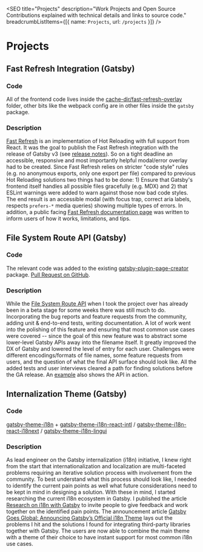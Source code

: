 
<SEO
  title="Projects"
  description="Work Projects and Open Source Contributions explained with technical details and links to source code."
  breadcrumbListItems={[{ name: `Projects`, url: `/projects` }]}
/>


# Projects

## Fast Refresh Integration (Gatsby)

### Code

All of the frontend code lives inside the [cache-dir/fast-refresh-overlay](https://github.com/gatsbyjs/gatsby/tree/d430823842800745107a441d2f6a6029d6b6c1d7/packages/gatsby/cache-dir/fast-refresh-overlay) folder, other bits like the webpack config are in other files inside the `gatsby` package.

### Description

[Fast Refresh](https://www.npmjs.com/package/react-refresh) is an implementation of Hot Reloading with full support from React. It was the goal to publish the Fast Refresh integration with the release of Gatsby v3 (see [release notes](https://www.gatsbyjs.com/docs/reference/release-notes/v3.0/#fast-refresh)). So on a tight deadline an accessible, responsive and most importantly helpful modal/error overlay had to be created. Since Fast Refresh relies on stricter "code style" rules (e.g. no anonymous exports, only one export per file) compared to previous Hot Reloading solutions two things had to be done: 1) Ensure that Gatsby's frontend itself handles all possible files gracefully (e.g. MDX) and 2) that ESLint warnings were added to warn against those now bad code styles. The end result is an accessible modal (with focus trap, correct aria labels, respects `prefers-*` media queries) showing multiple types of errors. In addition, a public facing [Fast Refresh documentation page](https://www.gatsbyjs.com/docs/reference/local-development/fast-refresh/) was written to inform users of how it works, limitations, and tips.

## File System Route API (Gatsby)

### Code

The relevant code was added to the existing [gatsby-plugin-page-creator](https://github.com/gatsbyjs/gatsby/tree/d430823842800745107a441d2f6a6029d6b6c1d7/packages/gatsby-plugin-page-creator) package. [Pull Request on GitHub](https://github.com/gatsbyjs/gatsby/pull/27424).

### Description

While the [File System Route API](https://www.gatsbyjs.com/docs/reference/routing/file-system-route-api/) when I took the project over has already been in a beta stage for some weeks there was still much to do. Incorporating the bug reports and feature requests from the community, adding unit & end-to-end tests, writing documentation. A lot of work went into the polishing of this feature and ensuring that most common use cases were covered -- since the goal of this new feature was to abstract some lower-level Gatsby APIs away into the filename itself. It greatly improved the DX of Gatsby and lowered the level of entry for each user. Challenges were different encodings/formats of file names, some feature requests from users, and the question of what the final API surface should look like. All the added tests and user interviews cleared a path for finding solutions before the GA release. An [example](https://github.com/gatsbyjs/gatsby/tree/d430823842800745107a441d2f6a6029d6b6c1d7/examples/route-api) also shows the API in action.

## Internalization Theme (Gatsby)

### Code

[gatsby-theme-i18n](https://github.com/gatsbyjs/themes/tree/692499ec782aae8b47bcd5aafbbe3cc565b9e429/packages/gatsby-theme-i18n) + [gatsby-theme-i18n-react-intl](https://github.com/gatsbyjs/themes/tree/692499ec782aae8b47bcd5aafbbe3cc565b9e429/packages/gatsby-theme-i18n-react-intl) / [gatsby-theme-i18n-react-i18next](https://github.com/gatsbyjs/themes/tree/692499ec782aae8b47bcd5aafbbe3cc565b9e429/packages/gatsby-theme-i18n-react-i18next) / [gatsby-theme-i18n-lingui](https://github.com/gatsbyjs/themes/tree/692499ec782aae8b47bcd5aafbbe3cc565b9e429/packages/gatsby-theme-i18n-lingui)

### Description

As lead engineer on the Gatsby internalization (i18n) initiative, I knew right from the start that internationalization and localization are multi-faceted problems requiring an iterative solution process with involvement from the community. To best understand what this process should look like, I needed to identify the current pain points as well what future considerations need to be kept in mind in designing a solution. With these in mind, I started researching the current i18n ecosystem in Gatsby. I published the article [Research on i18n with Gatsby](https://www.gatsbyjs.com/blog/2020-07-13-i18n-pain-points/) to invite people to give feedback and work together on the identified pain points. The announcement article [Gatsby Goes Global: Announcing Gatsby’s Official i18n Theme](https://www.gatsbyjs.com/blog/2020-07-28-introducing-gatsby-i18n-theme/) lays out the problems I hit and the solutions I found for integrating third-party libraries together with Gatsby. The users are now able to combine the main theme with a theme of their choice to have instant support for most common i18n use cases.
